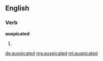 ==English==

===Verb===
'''auspicated'''

# {{past of|[[auspicate]]}}

[[de:auspicated]]
[[mg:auspicated]]
[[ml:auspicated]]